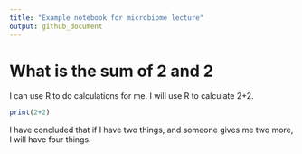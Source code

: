 ```yaml
---
title: "Example notebook for microbiome lecture"
output: github_document
---
```


# What is the sum of 2 and 2

I can use R to do calculations for me. I will use R to calculate 2+2.

```r
print(2+2)
```

I have concluded that if I have two things, and someone gives me two more, I will have four things. 


